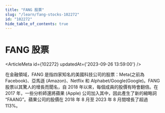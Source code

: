 ```yaml
---
title: "FANG 股票"
slug: "/learn/fang-stocks-102272"
id: "102272"
hide_table_of_contents: true
---
```



# FANG 股票

<ArticleMeta id={102272} updatedAt={'2023-09-26 13:59:00'} />
<div className='border-solid border-b border-t-0 my-4 border-[var(--ifm-color-gray-300)]' />

在金融領域，FANG 是指四家知名的美國科技公司的股票：Meta(之前為 Facebook)、亞馬遜 (Amazon)、Netflix 和 Alphabet/Google(Google)。FANG 股票以其驚人的增長而聞名，自 2018 年以來，每個成員的股價有時會翻倍。在 2017 年，一些分析師還將蘋果 (Apple) 公司加入其中，因此產生了新的縮略詞 “FAANG”。蘋果公司的股價在 2018 年 8 月至 2023 年 8 月間增長了超過 113%。
